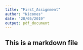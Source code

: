 ```yaml
---
title: "First_Assignment"
author: "Nicones"
date: "28/05/2019"
output: pdf_document
---
```



## This is a markdown file 